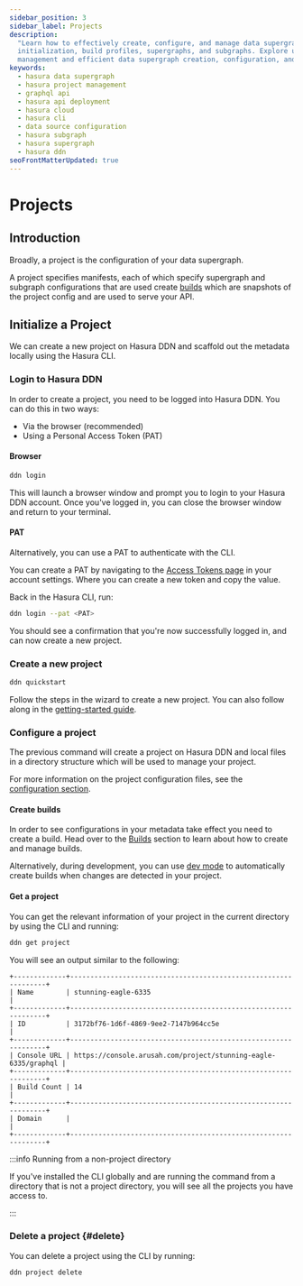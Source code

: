 ```yaml
---
sidebar_position: 3
sidebar_label: Projects
description:
  "Learn how to effectively create, configure, and manage data supergraphs with Hasura DDN. Dive into project
  initialization, build profiles, supergraphs, and subgraphs. Explore usage of the Hasura CLI for streamlined project
  management and efficient data supergraph creation, configuration, and deployment."
keywords:
  - hasura data supergraph
  - hasura project management
  - graphql api
  - hasura api deployment
  - hasura cloud
  - hasura cli
  - data source configuration
  - hasura subgraph
  - hasura supergraph
  - hasura ddn
seoFrontMatterUpdated: true
---
```


# Projects

## Introduction

Broadly, a project is the configuration of your data supergraph.

A project specifies manifests, each of which specify supergraph and subgraph configurations that are used create
[builds](/ci-cd/builds.mdx) which are snapshots of the project config and are used to serve your API.

## Initialize a Project

We can create a new project on Hasura DDN and scaffold out the metadata locally using the Hasura CLI.

### Login to Hasura DDN

In order to create a project, you need to be logged into Hasura DDN. You can do this in two ways:

- Via the browser (recommended)
- Using a Personal Access Token (PAT)

#### Browser

```bash
ddn login
```

This will launch a browser window and prompt you to login to your Hasura DDN account. Once you've logged in, you can
close the browser window and return to your terminal.

#### PAT

Alternatively, you can use a PAT to authenticate with the CLI.

You can create a PAT by navigating to the [Access Tokens page](https://cloud.hasura.io/account-settings/access-tokens)
in your account settings. Where you can create a new token and copy the value.

Back in the Hasura CLI, run:

```bash
ddn login --pat <PAT>
```

You should see a confirmation that you're now successfully logged in, and can now create a new project.

### Create a new project

```bash
ddn quickstart
```

Follow the steps in the wizard to create a new project. You can also follow along in the
[getting-started guide](/getting-started/1-create-a-project.mdx).

### Configure a project

The previous command will create a project on Hasura DDN and local files in a directory structure which will be used to
manage your project.

For more information on the project configuration files, see the [configuration section](/ci-cd/config.mdx).

#### Create builds

In order to see configurations in your metadata take effect you need to create a build. Head over to the
[Builds](/ci-cd/builds.mdx) section to learn about how to create and manage builds.

Alternatively, during development, you can use [dev mode](/cli/commands/dev.mdx) to automatically create builds when
changes are detected in your project.

#### Get a project

You can get the relevant information of your project in the current directory by using the CLI and running:

```bash
ddn get project
```

You will see an output similar to the following:

```text
+-------------+----------------------------------------------------------------+
| Name        | stunning-eagle-6335                                            |
+-------------+----------------------------------------------------------------+
| ID          | 3172bf76-1d6f-4869-9ee2-7147b964cc5e                           |
+-------------+----------------------------------------------------------------+
| Console URL | https://console.arusah.com/project/stunning-eagle-6335/graphql |
+-------------+----------------------------------------------------------------+
| Build Count | 14                                                             |
+-------------+----------------------------------------------------------------+
| Domain      |                                                                |
+-------------+----------------------------------------------------------------+
```

:::info Running from a non-project directory

If you've installed the CLI globally and are running the command from a directory that is not a project directory, you
will see all the projects you have access to.

:::

### Delete a project {#delete}

You can delete a project using the CLI by running:

```bash
ddn project delete
```
